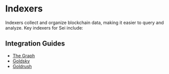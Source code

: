 
# Indexers

Indexers collect and organize blockchain data, making it easier to query and
analyze. Key indexers for Sei include:

<AppCardsGridCategory category="indexer" />

## Integration Guides

- [The Graph](/evm/indexer-providers/the-graph)
- [Goldsky](/evm/indexer-providers/goldsky)
- [Goldrush](/evm/indexer-providers/goldrush)
